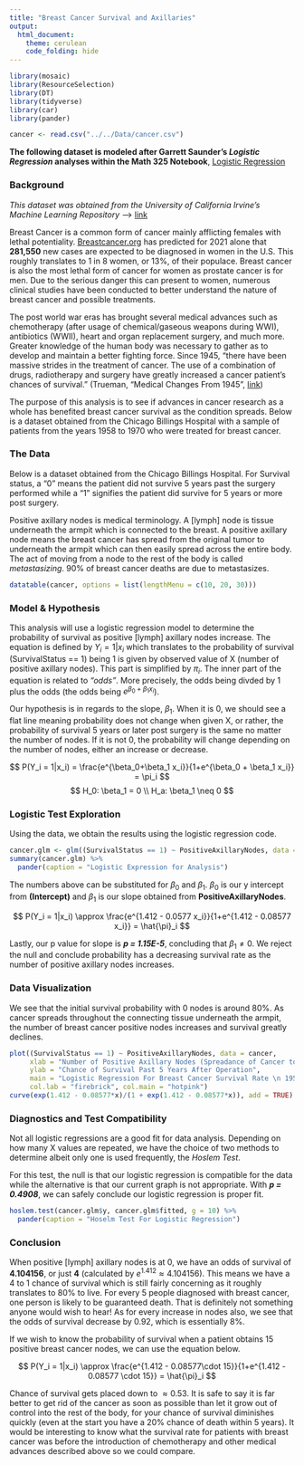---
title: "Breast Cancer Survival and Axillaries"
output: 
  html_document:
    theme: cerulean
    code_folding: hide
---

<!-- Find some data of interest to you that can be analyzed with a logistic regression. Complete your Logistic Regression Analysis using this file. 

Hint, run the command 

> data() 

in your Console to see available datasets in R that you could use for this Analysis. You are also welcome to collect data yourself, or find other available datasets online for this Analysis. Just be careful to not use anyone else's "analysis" for this Analysis. Also, no conducting surveys unless you have IRB approval to do so. -->

```{r, include=FALSE}
library(mosaic)
library(ResourceSelection)
library(DT)
library(tidyverse)
library(car)
library(pander)

cancer <- read.csv("../../Data/cancer.csv")

```

**The following dataset is modeled after Garrett Saunder's *Logistic Regression* analyses within the Math 325 Notebook**, [Logistic Regression](file:///C:/Users/vilia/Documents/Statistics-Notebook-master/Statistics-Notebook-master/LogisticRegression.html)

### Background

*This dataset was obtained from the University of California Irvine's Machine Learning Repository* --> [link](https://archive.ics.uci.edu/ml/datasets/Haberman%27s%2BSurvival)

Breast Cancer is a common form of cancer mainly afflicting females with lethal potentiality. [Breastcancer.org](https://www.breastcancer.org/symptoms/understand_bc/statistics#:~:text=About%201%20in%208%20U.S.,(in%20situ)%20breast%20cancer.) has predicted for 2021 alone that **281,550** new cases are expected to be diagnosed in women in the U.S. This roughly translates to 1 in 8 women, or 13%, of their populace. Breast cancer is also the most lethal form of cancer for women as prostate cancer is for men. Due to the serious danger this can present to women, numerous clinical studies have been conducted to better understand the nature of breast cancer and possible treatments.

The post world war eras has brought several medical advances such as chemotherapy (after usage of chemical/gaseous weapons during WWI), antibiotics (WWII), heart and organ replacement surgery, and much more. Greater knowledge of the human body was necessary to gather as to develop and maintain a better fighting force. Since 1945, "there have been massive strides in the treatment of cancer. The use of a combination of drugs, radiotherapy and surgery have greatly increased a cancer patient’s chances of survival." (Trueman, "Medical Changes From 1945", [link](https://www.historylearningsite.co.uk/a-history-of-medicine/medical-changes-from-1945/))

The purpose of this analysis is to see if advances in cancer research as a whole has benefited breast cancer survival as the condition spreads. Below is a dataset obtained from the Chicago Billings Hospital with a sample of patients from the years 1958 to 1970 who were treated for breast cancer.

### The Data

Below is a dataset obtained from the Chicago Billings Hospital. For Survival status, a "0" means the patient did not survive 5 years past the surgery performed while a "1" signifies the patient did survive for 5 years or more post surgery.

Positive axillary nodes is medical terminology. A [lymph] node is tissue underneath the armpit which is connected to the breast. A positive axillary node means the breast cancer has spread from the original tumor to underneath the armpit which can then easily spread across the entire body. The act of moving from a node to the rest of the body is called *metastasizing*. 90% of breast cancer deaths are due to metastasizes.

```{r}
datatable(cancer, options = list(lengthMenu = c(10, 20, 30)))
```

### Model & Hypothesis

This analysis will use a logistic regression model to determine the probability of survival as positive [lymph] axillary nodes increase. The equation is defined by $Y_i = 1| x_i$ which translates to the probability of survival (SurvivalStatus == 1) being 1 is given by observed value of X (number of positive axillary nodes). This part is simplified by $\pi_i$. The inner part of the equation is related to *"odds"*. More precisely, the odds being divded by 1 plus the odds (the odds being $e^{\beta_0 + \beta_1 x_i}$).

Our hypothesis is in regards to the slope, $\beta_1$. When it is 0, we should see a flat line meaning probability does not change when given X, or rather, the probability of survival 5 years or later post surgery is the same no matter the number of nodes. If it is not 0, the probability will change depending on the number of nodes, either an increase or decrease.

$$
  P(Y_i = 1|x_i) = \frac{e^{\beta_0+\beta_1 x_i}}{1+e^{\beta_0 + \beta_1 x_i}} = \pi_i
$$
$$
  H_0: \beta_1 = 0 \\
  H_a: \beta_1 \neq 0
$$

### Logistic Test Exploration

Using the data, we obtain the results using the logistic regression code.

```{r}
cancer.glm <- glm((SurvivalStatus == 1) ~ PositiveAxillaryNodes, data = cancer, family = binomial)
summary(cancer.glm) %>%
  pander(caption = "Logistic Expression for Analysis")
```

The numbers above can be substituted for $\beta_0$ and $\beta_1$. $\beta_0$ is our y intercept from **(Intercept)** and $\beta_1$ is our slope obtained from **PositiveAxillaryNodes**.

$$
  P(Y_i = 1|x_i) \approx \frac{e^{1.412 - 0.0577 x_i}}{1+e^{1.412 - 0.08577 x_i}} = \hat{\pi}_i
$$

Lastly, our p value for slope is ***p = 1.15E-5***, concluding that $\beta_1 \neq 0$. We reject the null and conclude probability has a decreasing survival rate as the number of positive axillary nodes increases.

### Data Visualization

We see that the initial survival probability with 0 nodes is around 80%. As cancer spreads throughout the connecting tissue underneath the armpit, the number of breast cancer positive nodes increases and survival greatly declines.

```{r}
plot((SurvivalStatus == 1) ~ PositiveAxillaryNodes, data = cancer, 
     xlab = "Number of Positive Axillary Nodes (Spreadance of Cancer to Lymph Nodes)", 
     ylab = "Chance of Survival Past 5 Years After Operation", 
     main = "Logistic Regression For Breast Cancer Survival Rate \n 1958 - 1970 Chicago Billings Hospital", 
     col.lab = "firebrick", col.main = "hotpink")
curve(exp(1.412 - 0.08577*x)/(1 + exp(1.412 - 0.08577*x)), add = TRUE)
```


### Diagnostics and Test Compatibility

Not all logistic regressions are a good fit for data analysis. Depending on how many X values are repeated, we have the choice of two methods to determine albeit only one is used frequently, the *Hoslem Test*.

For this test, the null is that our logistic regression is compatible for the data while the alternative is that our current graph is not appropriate. With ***p = 0.4908***, we can safely conclude our logistic regression is proper fit.

```{r}
hoslem.test(cancer.glm$y, cancer.glm$fitted, g = 10) %>%
  pander(caption = "Hoselm Test For Logistic Regression")
```

### Conclusion

When positive [lymph] axillary nodes is at 0, we have an odds of survival of **4.104156**, or just **4** (calculated by $e^{1.412} \approx 4.104156$). This means we have a 4 to 1 chance of survival which is still fairly concerning as it roughly translates to 80% to live. For every 5 people diagnosed with breast cancer, one person is likely to be guaranteed death. That is definitely not something anyone would wish to hear! As for every increase in nodes also, we see that the odds of survival decrease by 0.92, which is essentially 8%.

If we wish to know the probability of survival when a patient obtains 15 positive breast cancer nodes, we can use the equation below.

$$
  P(Y_i = 1|x_i) \approx \frac{e^{1.412 - 0.08577\cdot 15}}{1+e^{1.412 - 0.08577 \cdot 15}} = \hat{\pi}_i
$$

Chance of survival gets placed down to $\approx 0.53%$. It is safe to say it is far better to get rid of the cancer as soon as possible than let it grow out of control into the rest of the body, for your chance of survival diminishes quickly (even at the start you have a 20% chance of death within 5 years). It would be interesting to know what the survival rate for patients with breast cancer was before the introduction of chemotherapy and other medical advances described above so we could compare.